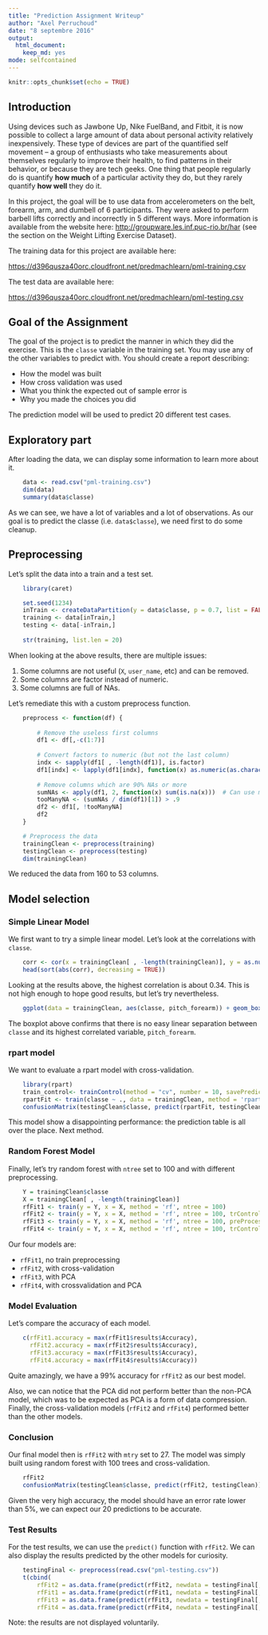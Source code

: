 ```yaml
---
title: "Prediction Assignment Writeup"
author: "Axel Perruchoud"
date: "8 septembre 2016"
output: 
  html_document: 
    keep_md: yes
mode: selfcontained 
---
```


```r
knitr::opts_chunk$set(echo = TRUE)
```

## Introduction

Using devices such as Jawbone Up, Nike FuelBand, and Fitbit, it is now possible to collect a large amount of data about personal activity relatively inexpensively. These type of devices are part of the quantified self movement – a group of enthusiasts who take measurements about themselves regularly to improve their health, to find patterns in their behavior, or because they are tech geeks. One thing that people regularly do is quantify __how much__ of a particular activity they do, but they rarely quantify __how well__ they do it. 

In this project, the goal will be to use data from accelerometers on the belt, forearm, arm, and dumbell of 6 participants. They were asked to perform barbell lifts correctly and incorrectly in 5 different ways. More information is available from the website here: [http://groupware.les.inf.puc-rio.br/har](http://groupware.les.inf.puc-rio.br/har) (see the section on the Weight Lifting Exercise Dataset).

The training data for this project are available here:

[https://d396qusza40orc.cloudfront.net/predmachlearn/pml-training.csv](https://d396qusza40orc.cloudfront.net/predmachlearn/pml-training.csv)

The test data are available here:

[https://d396qusza40orc.cloudfront.net/predmachlearn/pml-testing.csv](https://d396qusza40orc.cloudfront.net/predmachlearn/pml-testing.csv)



## Goal of the Assignment

The goal of the project is to predict the manner in which they did the exercise. This is the `classe` variable in the training set. You may use any of the other variables to predict with. You should create a report describing:

* How the model was built
* How cross validation was used
* What you think the expected out of sample error is
* Why you made the choices you did

The prediction model will be used to predict 20 different test cases.



## Exploratory part

After loading the data, we can display some information to learn more about it.

```r
    data <- read.csv("pml-training.csv")
    dim(data)
    summary(data$classe)
```

As we can see, we have a lot of variables and a lot of observations. As our goal is to predict the classe (i.e. `data$classe`), we need first to do some cleanup.


## Preprocessing

Let's split the data into a train and a test set.

```r
    library(caret)

    set.seed(1234)
	inTrain <- createDataPartition(y = data$classe, p = 0.7, list = FALSE)
	training <- data[inTrain,]
	testing <- data[-inTrain,]
	
	str(training, list.len = 20)
```

When looking at the above results, there are multiple issues:

1. Some columns are not useful (`X`, `user_name`, etc) and can be removed.
2. Some columns are factor instead of numeric.
3. Some columns are full of NAs. 

Let's remediate this with a custom preprocess function.

```r
    preprocess <- function(df) {
        
        # Remove the useless first columns
        df1 <- df[,-c(1:7)]
        
        # Convert factors to numeric (but not the last column)
        indx <- sapply(df1[ , -length(df1)], is.factor)
        df1[indx] <- lapply(df1[indx], function(x) as.numeric(as.character(x)))
        
        # Remove columns which are 90% NAs or more
        sumNAs <- apply(df1, 2, function(x) sum(is.na(x)))  # Can use mean(is.na())
        tooManyNA <- (sumNAs / dim(df1)[1]) > .9
        df2 <- df1[, !tooManyNA]
        df2
    } 

    # Preprocess the data
    trainingClean <- preprocess(training)
    testingClean <- preprocess(testing)
    dim(trainingClean)
```

We reduced the data from 160 to 53 columns.


## Model selection

### Simple Linear Model
We first want to try a simple linear model. Let's look at the correlations with `classe`.

```r
    corr <- cor(x = trainingClean[ , -length(trainingClean)], y = as.numeric(trainingClean$classe))
    head(sort(abs(corr), decreasing = TRUE))
```

Looking at the results above, the highest correlation is about $0.34$. This is not high enough to hope good results, but let's try nevertheless.

```r
    ggplot(data = trainingClean, aes(classe, pitch_forearm)) + geom_boxplot(aes(fill = classe))
```

The boxplot above confirms that there is no easy linear separation between `classe` and its highest correlated variable, `pitch_forearm`.

### rpart model

We want to evaluate a rpart model with cross-validation.

```r
    library(rpart)
    train_control<- trainControl(method = "cv", number = 10, savePredictions = TRUE)
    rpartFit <- train(classe ~ ., data = trainingClean, method = 'rpart', trControl = train_control)
    confusionMatrix(testingClean$classe, predict(rpartFit, testingClean))$table
```

This model show a disappointing performance: the prediction table is all over the place. Next method. 


### Random Forest Model

Finally, let's try random forest with `ntree` set to 100 and with different preprocessing.

```r
    Y = trainingClean$classe
    X = trainingClean[ , -length(trainingClean)]
    rfFit1 <- train(y = Y, x = X, method = 'rf', ntree = 100)
    rfFit2 <- train(y = Y, x = X, method = 'rf', ntree = 100, trControl = train_control)
    rfFit3 <- train(y = Y, x = X, method = 'rf', ntree = 100, preProcess = "pca")
    rfFit4 <- train(y = Y, x = X, method = 'rf', ntree = 100, trControl = train_control, preProcess = "pca")
```

Our four models are: 

* `rfFit1`, no train preprocessing
* `rfFit2`, with cross-validation
* `rfFit3`, with PCA
* `rfFit4`, with crossvalidation and PCA


### Model Evaluation

Let's compare the accuracy of each model.

```r
    c(rfFit1.accuracy = max(rfFit1$results$Accuracy),
      rfFit2.accuracy = max(rfFit2$results$Accuracy),
      rfFit3.accuracy = max(rfFit3$results$Accuracy),
      rfFit4.accuracy = max(rfFit4$results$Accuracy))
```
Quite amazingly, we have a 99\% accuracy for `rfFit2` as our best model.

Also, we can notice that the PCA did not perform better than the non-PCA model, which was to be expected as PCA is a form of data compression. Finally, the cross-validation models (`rfFit2` and `rfFit4`) performed better than the other models.


### Conclusion

Our final model then is `rfFit2` with `mtry` set to $27$. The model was simply built using random forest with $100$ trees and cross-validation.

```r
    rfFit2
    confusionMatrix(testingClean$classe, predict(rfFit2, testingClean))
```

Given the very high accuracy, the model should have an error rate lower than $5\%$, we can expect our $20$ predictions to be accurate.


### Test Results

For the test results, we can use the `predict()` function with `rfFit2`. We can also display the results predicted by the other models for curiosity.

```r
    testingFinal <- preprocess(read.csv("pml-testing.csv"))
    t(cbind(
        rfFit2 = as.data.frame(predict(rfFit2, newdata = testingFinal[, -length(testingFinal)])),
        rfFit1 = as.data.frame(predict(rfFit1, newdata = testingFinal[, -length(testingFinal)])),
        rfFit3 = as.data.frame(predict(rfFit3, newdata = testingFinal[, -length(testingFinal)])),
        rfFit4 = as.data.frame(predict(rfFit4, newdata = testingFinal[, -length(testingFinal)]))))
```

Note: the results are not displayed voluntarily.